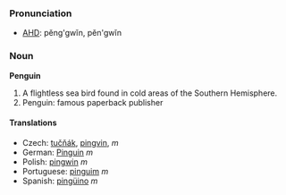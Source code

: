 ===Pronunciation===
*[[w:AHD|AHD]]: pĕng'gwĭn, pĕn'gwĭn

=== Noun ===

'''Penguin'''

# A flightless sea bird found in cold areas of the Southern Hemisphere.
# Penguin: famous paperback publisher

==== Translations ====
*Czech: [[tučňák]], [[pingvin]], ''m''
*German: [[Pinguin]] ''m''
*Polish: [[pingwin]] ''m''
*Portuguese: [[pinguim]] ''m''
*Spanish: [[pingüino]] ''m''